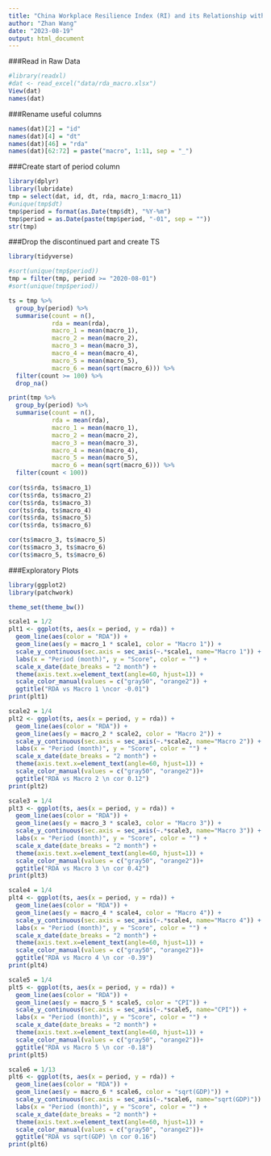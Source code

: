```yaml
---
title: "China Workplace Resilience Index (RI) and its Relationship with Macro Variables"
author: "Zhan Wang"
date: "2023-08-19"
output: html_document
---
```


###Read in Raw Data

```r
#library(readxl)
#dat <- read_excel("data/rda_macro.xlsx")
View(dat)
names(dat)
```

###Rename useful columns

```r
names(dat)[2] = "id"
names(dat)[4] = "dt"
names(dat)[46] = "rda"
names(dat)[62:72] = paste("macro", 1:11, sep = "_")
```

###Create start of period column

```r
library(dplyr)
library(lubridate)
tmp = select(dat, id, dt, rda, macro_1:macro_11)
#unique(tmp$dt)
tmp$period = format(as.Date(tmp$dt), "%Y-%m")
tmp$period = as.Date(paste(tmp$period, "-01", sep = ""))
str(tmp)
```

###Drop the discontinued part and create TS

```r
library(tidyverse)

#sort(unique(tmp$period))
tmp = filter(tmp, period >= "2020-08-01")
#sort(unique(tmp$period))

ts = tmp %>%
  group_by(period) %>%
  summarise(count = n(),
            rda = mean(rda),
            macro_1 = mean(macro_1),
            macro_2 = mean(macro_2),
            macro_3 = mean(macro_3),
            macro_4 = mean(macro_4),
            macro_5 = mean(macro_5),
            macro_6 = mean(sqrt(macro_6))) %>%
  filter(count >= 100) %>%
  drop_na()

print(tmp %>%
  group_by(period) %>%
  summarise(count = n(),
            rda = mean(rda),
            macro_1 = mean(macro_1),
            macro_2 = mean(macro_2),
            macro_3 = mean(macro_3),
            macro_4 = mean(macro_4),
            macro_5 = mean(macro_5),
            macro_6 = mean(sqrt(macro_6))) %>%
  filter(count < 100))
  
cor(ts$rda, ts$macro_1)
cor(ts$rda, ts$macro_2)
cor(ts$rda, ts$macro_3)
cor(ts$rda, ts$macro_4)
cor(ts$rda, ts$macro_5)
cor(ts$rda, ts$macro_6)

cor(ts$macro_3, ts$macro_5)
cor(ts$macro_3, ts$macro_6)
cor(ts$macro_5, ts$macro_6)

```
###Exploratory Plots

```r
library(ggplot2)
library(patchwork)

theme_set(theme_bw())

scale1 = 1/2
plt1 <- ggplot(ts, aes(x = period, y = rda)) +
  geom_line(aes(color = "RDA")) +
  geom_line(aes(y = macro_1 * scale1, color = "Macro 1")) +
  scale_y_continuous(sec.axis = sec_axis(~.*scale1, name="Macro 1")) +
  labs(x = "Period (month)", y = "Score", color = "") +
  scale_x_date(date_breaks = "2 month") +
  theme(axis.text.x=element_text(angle=60, hjust=1)) + 
  scale_color_manual(values = c("gray50", "orange2")) +
  ggtitle("RDA vs Macro 1 \ncor -0.01") 
print(plt1)

scale2 = 1/4
plt2 <- ggplot(ts, aes(x = period, y = rda)) +
  geom_line(aes(color = "RDA")) +
  geom_line(aes(y = macro_2 * scale2, color = "Macro 2")) +
  scale_y_continuous(sec.axis = sec_axis(~.*scale2, name="Macro 2")) +
  labs(x = "Period (month)", y = "Score", color = "") +
  scale_x_date(date_breaks = "2 month") +
  theme(axis.text.x=element_text(angle=60, hjust=1)) + 
  scale_color_manual(values = c("gray50", "orange2"))+
  ggtitle("RDA vs Macro 2 \n cor 0.12") 
print(plt2)

scale3 = 1/4
plt3 <- ggplot(ts, aes(x = period, y = rda)) +
  geom_line(aes(color = "RDA")) +
  geom_line(aes(y = macro_3 * scale3, color = "Macro 3")) +
  scale_y_continuous(sec.axis = sec_axis(~.*scale3, name="Macro 3")) +
  labs(x = "Period (month)", y = "Score", color = "") +
  scale_x_date(date_breaks = "2 month") +
  theme(axis.text.x=element_text(angle=60, hjust=1)) + 
  scale_color_manual(values = c("gray50", "orange2"))+
  ggtitle("RDA vs Macro 3 \n cor 0.42") 
print(plt3)

scale4 = 1/4
plt4 <- ggplot(ts, aes(x = period, y = rda)) +
  geom_line(aes(color = "RDA")) +
  geom_line(aes(y = macro_4 * scale4, color = "Macro 4")) +
  scale_y_continuous(sec.axis = sec_axis(~.*scale4, name="Macro 4")) +
  labs(x = "Period (month)", y = "Score", color = "") +
  scale_x_date(date_breaks = "2 month") +
  theme(axis.text.x=element_text(angle=60, hjust=1)) + 
  scale_color_manual(values = c("gray50", "orange2"))+
  ggtitle("RDA vs Macro 4 \n cor -0.39") 
print(plt4)

scale5 = 1/4
plt5 <- ggplot(ts, aes(x = period, y = rda)) +
  geom_line(aes(color = "RDA")) +
  geom_line(aes(y = macro_5 * scale5, color = "CPI")) +
  scale_y_continuous(sec.axis = sec_axis(~.*scale5, name="CPI")) +
  labs(x = "Period (month)", y = "Score", color = "") +
  scale_x_date(date_breaks = "2 month") +
  theme(axis.text.x=element_text(angle=60, hjust=1)) + 
  scale_color_manual(values = c("gray50", "orange2"))+
  ggtitle("RDA vs Macro 5 \n cor -0.18") 
print(plt5)

scale6 = 1/13
plt6 <- ggplot(ts, aes(x = period, y = rda)) +
  geom_line(aes(color = "RDA")) +
  geom_line(aes(y = macro_6 * scale6, color = "sqrt(GDP)")) +
  scale_y_continuous(sec.axis = sec_axis(~.*scale6, name="sqrt(GDP)")) +
  labs(x = "Period (month)", y = "Score", color = "") +
  scale_x_date(date_breaks = "2 month") +
  theme(axis.text.x=element_text(angle=60, hjust=1)) + 
  scale_color_manual(values = c("gray50", "orange2"))+
  ggtitle("RDA vs sqrt(GDP) \n cor 0.16") 
print(plt6)

```

